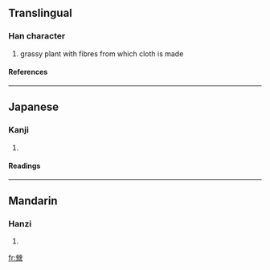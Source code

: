 ==Translingual==
===Han character===
{{Han char|rn=75|rad=木|as=14|sn=18|four=|canj=火火月木木 (FFBDD)}}
# grassy plant with fibres from which cloth is made
====References====
{{Han ref|kx=0559.040|dkj=15749|dj=0948.200|hdz=21310.080|uh=6ABE|ud=27326}}

----
==Japanese==
===Kanji===
{{ja-kanji|grade=|rs=木14}}
# {{defn|Japanese}} 
====Readings====
{{ja-readings|on=[[けい]] (kei), [[きょう]] (kyō)|kun=[[いちび]] (ichibi)}}

----
==Mandarin==
===Hanzi===
{{cmn-hanzi|pin=[[jiǒng]] ([[jiong3]]), [[qǐng]] ([[qing3]])|wg=chiung<sup>3</sup>, ch'ing<sup>3</sup>}}
# {{defn|Mandarin}}

[[fr:檾]]